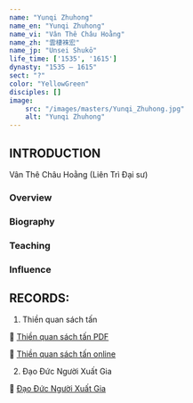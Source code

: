 ```yaml
---
name: "Yunqi Zhuhong"
name_en: "Yunqi Zhuhong"
name_vi: "Vân Thê Châu Hoằng"
name_zh: "雲棲袾宏"
name_jp: "Unsei Shukō"
life_time: ['1535', '1615']
dynasty: "1535 — 1615"
sect: "?"
color: "YellowGreen"
disciples: []
image:
    src: "/images/masters/Yunqi_Zhuhong.jpg"
    alt: "Yunqi Zhuhong"
---
```


## INTRODUCTION

Vân Thê Châu Hoằng (Liên Trì Đại sư)

### Overview



### Biography



### Teaching



### Influence



## RECORDS:

1. Thiền quan sách tấn

📖 <a href="https://thuvienhoasen.org/images/file/XBJYpp1G0QgQAApq/thienquansachtan.pdf" target="_blank">Thiền quan sách tấn PDF</a>

📖 <a href="https://thientruclam.info/ht-thich-thanh-tu/thien-quan-sach-tan" target="_blank">Thiền quan sách tấn online</a>

2. Đạo Đức Người Xuất Gia

📖 <a href="https://thuvienhoasen.org/p26a30971/dao-duc-nguoi-xuat-gia" target="_blank">Đạo Đức Người Xuất Gia</a>
